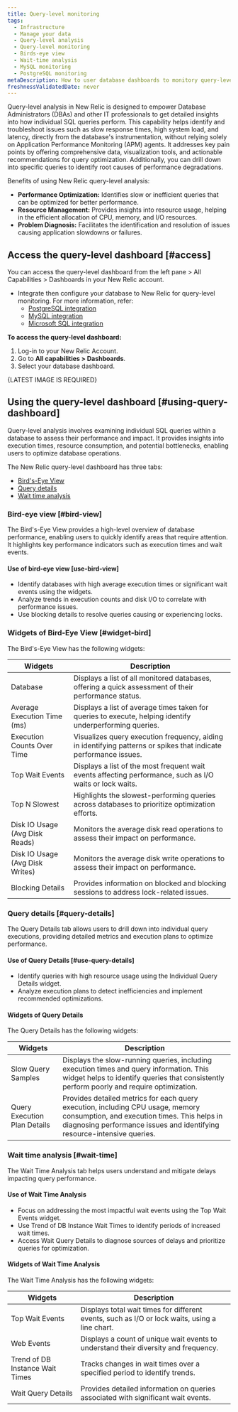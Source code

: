 ```yaml
---
title: Query-level monitoring
tags:
  - Infrastructure
  - Manage your data
  - Query-level analysis
  - Query-level monitoring
  - Birds-eye view
  - Wait-time analysis
  - MySQL monitoring
  - PostgreSQL monitoring
metaDescription: How to user database dashboards to monitory query-level performance.
freshnessValidatedDate: never
---
```



Query-level analysis in New Relic is designed to empower Database Administrators (DBAs) and other IT professionals to get detailed insights into how individual SQL queries perform. This capability helps identify and troubleshoot issues such as slow response times, high system load, and latency, directly from the database's instrumentation, without relying solely on Application Performance Monitoring (APM) agents. It addresses key pain points by offering comprehensive data, visualization tools, and actionable recommendations for query optimization. Additionally, you can drill down into specific queries to identify root causes of performance degradations.


Benefits of using New Relic query-level analysis:

* **Performance Optimization:** Identifies slow or inefficient queries that can be optimized for better performance.
* **Resource Management:** Provides insights into resource usage, helping in the efficient allocation of CPU, memory, and I/O resources.
* **Problem Diagnosis:** Facilitates the identification and resolution of issues causing application slowdowns or failures.


## Access the query-level dashboard [#access]

You can access the query-level dashboard from the left pane > All Capabilities > Dashboards in your New Relic account.

* Integrate then configure your database to New Relic for query-level monitoring. For more information, refer:
  * [PostgreSQL integration](/install/postgresql)
  * [MySQL integration](/install/mysql)
  * [Microsoft SQL integration](/install/microsoft-sql)

**To access the query-level dashboard:**

1. Log-in to your New Relic Account.
2. Go to **All capabilities > Dashboards**.
3. Select your database dashboard. 

{LATEST IMAGE IS REQUIRED}

## Using the query-level dashboard [#using-query-dashboard]

Query-level analysis involves examining individual SQL queries within a database to assess their performance and impact. It provides insights into execution times, resource consumption, and potential bottlenecks, enabling users to optimize database operations.

The New Relic query-level dashboard has three tabs:

* [Bird's-Eye View](#bird-view)
* [Query details](#query-details)
* [Wait time analysis](#wait-time)



### Bird-eye view [#bird-view]

The Bird's-Eye View provides a high-level overview of database performance, enabling users to quickly identify areas that require attention. It highlights key performance indicators such as execution times and wait events.

#### Use of bird-eye view [use-bird-view]

* Identify databases with high average execution times or significant wait events using the widgets.
* Analyze trends in execution counts and disk I/O to correlate with performance issues.
* Use blocking details to resolve queries causing or experiencing locks.

### Widgets of Bird-Eye View [#widget-bird]

The Bird's-Eye View has the following widgets:

<table>
  <thead>
    <tr>
      <th>Widgets</th>
      <th>Description</th>
    </tr>
  </thead>
  <tbody>
    <tr>
      <td>Database</td>
      <td>Displays a list of all monitored databases, offering a quick assessment of their performance status.</td>
    </tr>
    <tr>
      <td>Average Execution Time (ms)</td>
      <td>Displays a list of average times taken for queries to execute, helping identify underperforming queries.</td>
    </tr>
    <tr>
      <td>Execution Counts Over Time</td>
      <td>Visualizes query execution frequency, aiding in identifying patterns or spikes that indicate performance issues.</td>
    </tr>
    <tr>
      <td>Top Wait Events</td>
      <td>Displays a list of the most frequent wait events affecting performance, such as I/O waits or lock waits.</td>
    </tr>
    <tr>
      <td>Top N Slowest</td>
      <td>Highlights the slowest-performing queries across databases to prioritize optimization efforts.</td>
    </tr>
    <tr>
      <td>Disk IO Usage (Avg Disk Reads)</td>
      <td>Monitors the average disk read operations to assess their impact on performance.</td>
    </tr>
    <tr>
      <td>Disk IO Usage (Avg Disk Writes)</td>
      <td>Monitors the average disk write operations to assess their impact on performance.</td>
    </tr>
    <tr>
      <td>Blocking Details</td>
      <td>Provides information on blocked and blocking sessions to address lock-related issues.</td>
    </tr>
  </tbody>
</table>



### Query details [#query-details]

The Query Details tab allows users to drill down into individual query executions, providing detailed metrics and execution plans to optimize performance.

#### Use of Query Details [#use-query-details]

* Identify queries with high resource usage using the Individual Query Details widget.
* Analyze execution plans to detect inefficiencies and implement recommended optimizations.

#### Widgets of Query Details

The Query Details has the following widgets:

<table>
  <thead>
    <tr>
      <th>Widgets</th>
      <th>Description</th>
    </tr>
  </thead>
  <tbody>
    <tr>
      <td>Slow Query Samples</td>
      <td>Displays the slow-running queries, including execution times and query information. This widget helps to identify queries that consistently perform poorly and require optimization.</td>
    </tr>
    <tr>
      <td>Query Execution Plan Details</td>
      <td>Provides detailed metrics for each query execution, including CPU usage, memory consumption, and execution times. This helps in diagnosing performance issues and identifying resource-intensive queries.</td>
    </tr>
  </tbody>
</table>


### Wait time analysis [#wait-time]

The Wait Time Analysis tab helps users understand and mitigate delays impacting query performance.

#### Use of Wait Time Analysis

* Focus on addressing the most impactful wait events using the Top Wait Events widget.
* Use Trend of DB Instance Wait Times to identify periods of increased wait times.
* Access Wait Query Details to diagnose sources of delays and prioritize queries for optimization.

#### Widgets of Wait Time Analysis

The Wait Time Analysis has the following widgets:

<table>
  <thead>
    <tr>
      <th>Widgets</th>
      <th>Description</th>
    </tr>
  </thead>
  <tbody>
    <tr>
      <td>Top Wait Events</td>
      <td>Displays total wait times for different events, such as I/O or lock waits, using a line chart.</td>
    </tr>
    <tr>
      <td>Web Events</td>
      <td>Displays a count of unique wait events to understand their diversity and frequency.</td>
    </tr>
    <tr>
      <td>Trend of DB Instance Wait Times</td>
      <td>Tracks changes in wait times over a specified period to identify trends.</td>
    </tr>
    <tr>
      <td>Wait Query Details</td>
      <td>Provides detailed information on queries associated with significant wait events.</td>
    </tr>
  </tbody>
</table>

